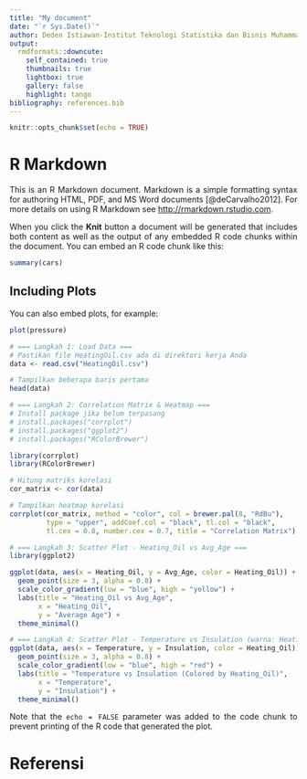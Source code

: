 ```yaml
---
title: "My document"
date: "`r Sys.Date()`"
author: Deden Istiawan-Institut Teknologi Statistika dan Bisnis Muhammadiyah
output:
  rmdformats::downcute:
    self_contained: true
    thumbnails: true
    lightbox: true
    gallery: false
    highlight: tango
bibliography: references.bib
---
```


```{=html}
<style>
body{
text-align: justify}
</style>
```
```r
knitr::opts_chunk$set(echo = TRUE)
```

# R Markdown

This is an R Markdown document. Markdown is a simple formatting syntax for authoring HTML, PDF, and MS Word documents [@deCarvalho2012]. For more details on using R Markdown see <http://rmarkdown.rstudio.com>.

When you click the **Knit** button a document will be generated that includes both content as well as the output of any embedded R code chunks within the document. You can embed an R code chunk like this:

```r
summary(cars)
```

## Including Plots

You can also embed plots, for example:

```r
plot(pressure)
```

```r
# === Langkah 1: Load Data ===
# Pastikan file HeatingOil.csv ada di direktori kerja Anda
data <- read.csv("HeatingOil.csv")

# Tampilkan beberapa baris pertama
head(data)

# === Langkah 2: Correlation Matrix & Heatmap ===
# Install package jika belum terpasang
# install.packages("corrplot")
# install.packages("ggplot2")
# install.packages("RColorBrewer")

library(corrplot)
library(RColorBrewer)

# Hitung matriks korelasi
cor_matrix <- cor(data)

# Tampilkan heatmap korelasi
corrplot(cor_matrix, method = "color", col = brewer.pal(8, "RdBu"),
         type = "upper", addCoef.col = "black", tl.col = "black",
         tl.cex = 0.8, number.cex = 0.7, title = "Correlation Matrix")

# === Langkah 3: Scatter Plot - Heating_Oil vs Avg_Age ===
library(ggplot2)

ggplot(data, aes(x = Heating_Oil, y = Avg_Age, color = Heating_Oil)) +
  geom_point(size = 3, alpha = 0.8) +
  scale_color_gradient(low = "blue", high = "yellow") +
  labs(title = "Heating_Oil vs Avg_Age",
       x = "Heating_Oil",
       y = "Average Age") +
  theme_minimal()

# === Langkah 4: Scatter Plot - Temperature vs Insulation (warna: Heating_Oil) ===
ggplot(data, aes(x = Temperature, y = Insulation, color = Heating_Oil)) +
  geom_point(size = 3, alpha = 0.8) +
  scale_color_gradient(low = "blue", high = "red") +
  labs(title = "Temperature vs Insulation (Colored by Heating_Oil)",
       x = "Temperature",
       y = "Insulation") +
  theme_minimal()

```


Note that the `echo = FALSE` parameter was added to the code chunk to prevent printing of the R code that generated the plot.

# Referensi
